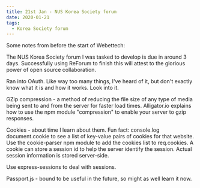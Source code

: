```yaml
---
title: 21st Jan - NUS Korea Society forum
date: 2020-01-21
tags:
  - Korea Society forum
---
```


Some notes from before the start of Webettech:

The NUS Korea Society forum I was tasked to develop is due in around 3 days. Successfully using ReForum to finish this will attest to the glorious power of open source collaboration.

Ran into OAuth. Like way too many things, I've heard of it, but don't exactly know what it is and how it works. Look into it.

GZip compression - a method of reducing the file size of any type of media being sent to and from the server for faster load times. Alligator.io explains how to use the npm module "compression" to enable your server to gzip responses.

Cookies - about time I learn about them. Fun fact: console.log document.cookie to see a list of key-value pairs of cookies for that website. Use the cookie-parser npm module to add the cookies list to req.cookies. A cookie can store a session id to help the server identify the session. Actual session information is stored server-side.

Use express-sessions to deal with sessions.

Passport.js - bound to be useful in the future, so might as well learn it now.















